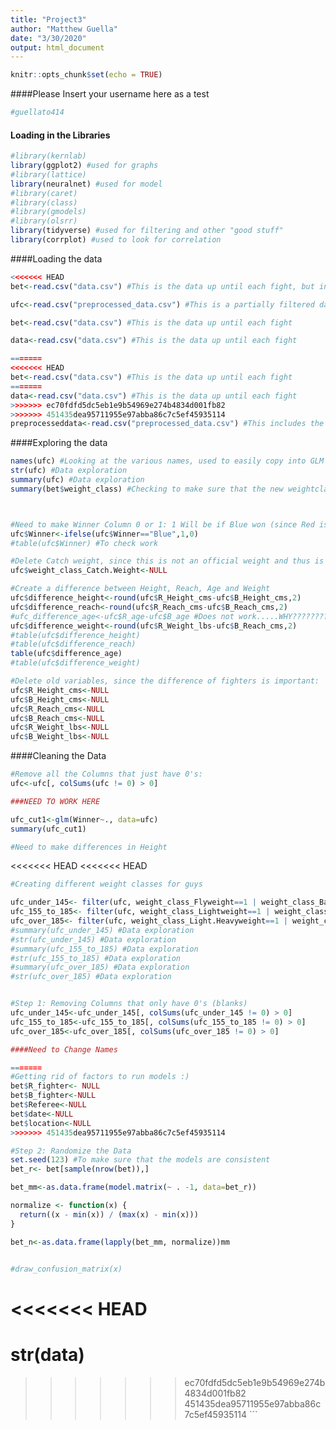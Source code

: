 ```yaml
---
title: "Project3"
author: "Matthew Guella"
date: "3/30/2020"
output: html_document
---
```


```r
knitr::opts_chunk$set(echo = TRUE)
```

####Please Insert your username here as a test
```r
#guellato414
```

#### Loading in the Libraries
```r
#library(kernlab)
library(ggplot2) #used for graphs
#library(lattice)
library(neuralnet) #used for model
#library(caret)
#library(class)
#library(gmodels) 
#library(olsrr)
library(tidyverse) #used for filtering and other "good stuff"
library(corrplot) #used to look for correlation
```

####Loading the data
```r
<<<<<<< HEAD
bet<-read.csv("data.csv") #This is the data up until each fight, but includes unuseful information, so not used

ufc<-read.csv("preprocessed_data.csv") #This is a partially filtered data set that was recommended to use by Professor Sanjeev Kumar

bet<-read.csv("data.csv") #This is the data up until each fight

data<-read.csv("data.csv") #This is the data up until each fight

=======
<<<<<<< HEAD
bet<-read.csv("data.csv") #This is the data up until each fight
=======
data<-read.csv("data.csv") #This is the data up until each fight
>>>>>>> ec70fdfd5dc5eb1e9b54969e274b4834d001fb82
>>>>>>> 451435dea95711955e97abba86c7c5ef45935114
preprocesseddata<-read.csv("preprocessed_data.csv") #This includes the fight details
```

####Exploring the data
```r
names(ufc) #Looking at the various names, used to easily copy into GLM model
str(ufc) #Data exploration
summary(ufc) #Data exploration
summary(bet$weight_class) #Checking to make sure that the new weightclass subdivide adds up correctly



#Need to make Winner Column 0 or 1: 1 Will be if Blue won (since Red is predicted winner). We will care more if there is an upset, since better odds. 
ufc$Winner<-ifelse(ufc$Winner=="Blue",1,0)
#table(ufc$Winner) #To check work

#Delete Catch weight, since this is not an official weight and thus is variable in weight for fights 
ufc$weight_class_Catch.Weight<-NULL

#Create a difference between Height, Reach, Age and Weight
ufc$difference_height<-round(ufc$R_Height_cms-ufc$B_Height_cms,2)
ufc$difference_reach<-round(ufc$R_Reach_cms-ufc$B_Reach_cms,2)
#ufc_difference_age<-ufc$R_age-ufc$B_age #Does not work.....WHY?????????????
ufc$difference_weight<-round(ufc$R_Weight_lbs-ufc$B_Reach_cms,2)
#table(ufc$difference_height)
#table(ufc$difference_reach)
table(ufc$difference_age)
#table(ufc$difference_weight)

#Delete old variables, since the difference of fighters is important:
ufc$R_Height_cms<-NULL
ufc$B_Height_cms<-NULL
ufc$R_Reach_cms<-NULL
ufc$B_Reach_cms<-NULL
ufc$R_Weight_lbs<-NULL
ufc$B_Weight_lbs<-NULL
```

####Cleaning the Data
```r
#Remove all the Columns that just have 0's:
ufc<-ufc[, colSums(ufc != 0) > 0]

###NEED TO WORK HERE

ufc_cut1<-glm(Winner~., data=ufc)
summary(ufc_cut1)

#Need to make differences in Height
```


<<<<<<< HEAD
<<<<<<< HEAD
```r
#Creating different weight classes for guys

ufc_under_145<- filter(ufc, weight_class_Flyweight==1 | weight_class_Bantamweight==1 | weight_class_Featherweight==1)
ufc_155_to_185<- filter(ufc, weight_class_Lightweight==1 | weight_class_Welterweight==1 | weight_class_Middleweight==1)
ufc_over_185<- filter(ufc, weight_class_Light.Heavyweight==1 | weight_class_Heavyweight==1)
#summary(ufc_under_145) #Data exploration
#str(ufc_under_145) #Data exploration
#summary(ufc_155_to_185) #Data exploration
#str(ufc_155_to_185) #Data exploration
#summary(ufc_over_185) #Data exploration
#str(ufc_over_185) #Data exploration


#Step 1: Removing Columns that only have 0's (blanks)
ufc_under_145<-ufc_under_145[, colSums(ufc_under_145 != 0) > 0]
ufc_155_to_185<-ufc_155_to_185[, colSums(ufc_155_to_185 != 0) > 0]
ufc_over_185<-ufc_over_185[, colSums(ufc_over_185 != 0) > 0]

####Need to Change Names

=======
#Getting rid of factors to run models :)
bet$R_fighter<- NULL
bet$B_fighter<-NULL
bet$Referee<-NULL
bet$date<-NULL
bet$location<-NULL
>>>>>>> 451435dea95711955e97abba86c7c5ef45935114

#Step 2: Randomize the Data
set.seed(123) #To make sure that the models are consistent
bet_r<- bet[sample(nrow(bet)),]

bet_mm<-as.data.frame(model.matrix(~ . -1, data=bet_r))

normalize <- function(x) { 
  return((x - min(x)) / (max(x) - min(x)))
}

bet_n<-as.data.frame(lapply(bet_mm, normalize))mm



```


```r
#draw_confusion_matrix(x)
```

<<<<<<< HEAD
=======
str(data)
=======
>>>>>>> ec70fdfd5dc5eb1e9b54969e274b4834d001fb82
>>>>>>> 451435dea95711955e97abba86c7c5ef45935114
```


